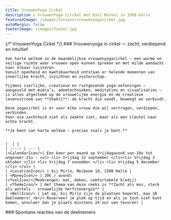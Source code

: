 ```yaml
---
title: VrouwenYoga Cirkel
description : VrouwenYoga Circkel met Kati Baroni in 1500 Halle
featuredImage: /images/lessons/vrouwenyogacirkel.jpg
autoMargin: false
footerImage: /images/footer.jpg
---
```


<Section autoMargin={false}>
  <ContentWithBackground src="/images/lessons/vrouwenyogacirkel.jpg" height="50vh" >
    {/* <SectionFooter className="text--light">
      VrouwenYoga Cirkel
    </SectionFooter> */}
  </ContentWithBackground>
  <Content fullwidth autoMargin>
    ### Vrouwenyoga in cirkel — zacht, verdiepend en intuïtief
    
    Van harte welkom in de maandelijkse vrouwenyogacirkel – een warme en veilige ruimte waar vrouwen open kunnen spreken en met milde aandacht naar elkaar luisteren.  
    Vanuit openheid en kwetsbaarheid ontstaan er helende momenten van innerlijke kracht, inzichten en zusterschap.
    
    Tijdens sierlijke, creatieve en rustgevende yoga-oefeningen – aangevuld met mudra’s, ademtechnieken, meditaties en visualisaties – is alles afgestemd op de vrouwelijke energie en de creatieve levensstroom van **Shakti**: de kracht die voedt, beweegt en verbindt.
    
    Deze yogacirkel is er voor elke vrouw die wil vertragen, verdiepen, verbinden.  
    Voor wie zachtheid niet als zwakte ziet, maar als een sleutel naar echte kracht.

    **Je bent van harte welkom – precies zoals je bent.**


    |  | |
    | :---: | --- |
    |<CalendarIcon/>| Een keer per maand op Vrijdagavond van 19u tot ongeveer 21u : <ul> <li> Vrijdag 12 september </li><li> Vrijdag 3 oktober </li> <li> Vrijdag 7 november </li> <li> Vrijdag 5 december </li> </ul> |
    | <LocationIcon/> | bij Mirlo, Meiboom 10, 1500 Halle | 
    | <MoneyIcon/> | 20€ / avond| 
    |<ToolIcon/>|Meebrengen: mat, deken, comfortabele kledij|
    | <ThemeIcon/> | Het thema van deze reeks is **Zacht als mos, sterk als wortels - vrouwelijke herfstenergie** | 
    | <BellIcon/> | Let op, bij Mirlo zijn de plaatsen beperkt, max 10 deelnemers! <br/> Reserveer je plek op tijd en als je toch niet kunt komen, annuleer dan je plaats minstens 24 uur van tevoren! | 
    

  </Content>
</Section>

<Section >  
  

  <Content fullwidth>
     ###  Spontane reacties van de deelnemers      
     <Carousel ContentWithBackgroundImageName="" folderNameWithMdxFiles="yogacircle-testimonial"/>  
  </Content>
</Section>

